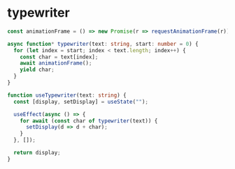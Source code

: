 # typewriter

```typescript
const animationFrame = () => new Promise(r => requestAnimationFrame(r));

async function* typewriter(text: string, start: number = 0) {
  for (let index = start; index < text.length; index++) {
    const char = text[index];
    await animationFrame();
    yield char;
  }
}

function useTypewriter(text: string) {
  const [display, setDisplay] = useState("");

  useEffect(async () => {
    for await (const char of typewriter(text)) {
      setDisplay(d => d + char);
    }
  }, []);

  return display;
}
```
